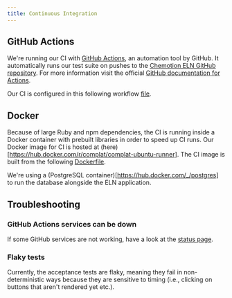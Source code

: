 ```yaml
---
title: Continuous Integration
---
```


## GitHub Actions

We're running our CI with [GitHub Actions](https://github.com/features/actions), an automation tool by GitHub.
It automatically runs our test suite on pushes to the
[Chemotion ELN GitHub repository](https://github.com/ComPlat/chemotion_ELN).
For more information visit the official [GitHub documentation for Actions](https://docs.github.com/en/actions).

Our CI is configured in this following workflow [file](https://github.com/ComPlat/chemotion_ELN/blob/main/.github/workflows/ci.yml).

## Docker

Because of large Ruby and npm dependencies, the CI is running inside a Docker container with prebuilt libraries
in order to speed up CI runs.
Our Docker image for CI is hosted at (here)[https://hub.docker.com/r/complat/complat-ubuntu-runner].
The CI image is built from the following [Dockerfile](https://github.com/ComPlat/chemotion_ELN/blob/main/Dockerfile.github-ci).

We're using a (PostgreSQL container)[https://hub.docker.com/_/postgres] to run the database alongside the ELN application.

## Troubleshooting

### GitHub Actions services can be down

If some GitHub services are not working, have a look at the [status page](https://www.githubstatus.com/).

### Flaky tests

Currently, the acceptance tests are flaky, meaning they fail in non-deterministic ways
because they are sensitive to timing (i.e., clicking on buttons that aren't rendered yet etc.).
